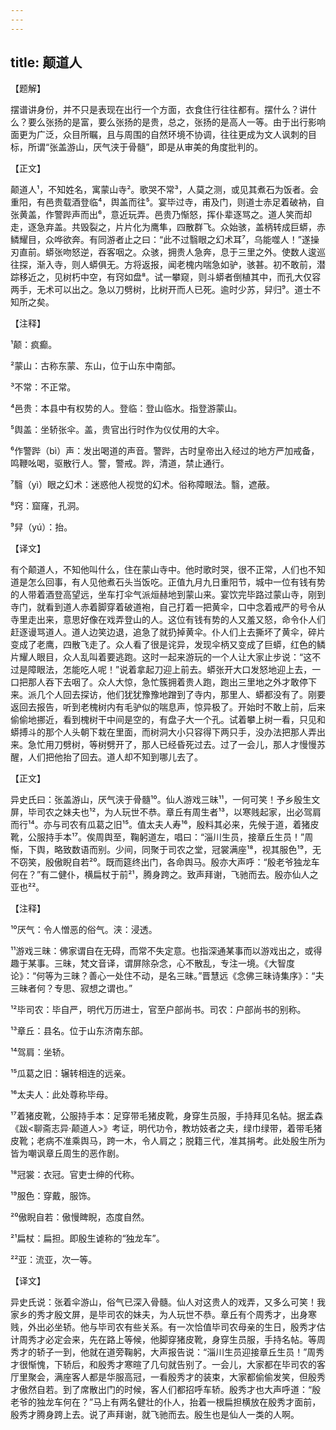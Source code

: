 ```yaml
---
---
---
```

title: 颠道人
---




【题解】


摆谱讲身份，并不只是表现在出行一个方面，衣食住行往往都有。摆什么？讲什么？要么张扬的是富，要么张扬的是贵，总之，张扬的是高人一等。由于出行影响面更为广泛，众目所瞩，且与周围的自然环境不协调，往往更成为文人讽刺的目标，所谓“张盖游山，厌气浃于骨髓”，即是从审美的角度批判的。


【正文】

颠道人¹，不知姓名，寓蒙山寺²。歌哭不常³，人莫之测，或见其煮石为饭者。会重阳，有邑贵载酒登临⁴，舆盖而往⁵。宴毕过寺，甫及门，则道士赤足着破衲，自张黄盖，作警跸声而出⁶，意近玩弄。邑贵乃惭怒，挥仆辈逐骂之。道人笑而却走，逐急弃盖。共毁裂之，片片化为鹰隼，四散群飞。众始骇，盖柄转成巨蟒，赤鳞耀目，众哗欲奔。有同游者止之曰：“此不过翳眼之幻术耳⁷，乌能噬人！”遂操刃直前。蟒张吻怒逆，吞客咽之。众骇，拥贵人急奔，息于三里之外。使数人逡巡往探，渐入寺，则人蟒俱无。方将返报，闻老槐内喘急如驴，骇甚。初不敢前，潜踪移近之，见树朽中空，有窍如盘⁸。试一攀窥，则斗蟒者倒植其中，而孔大仅容两手，无术可以出之。急以刀劈树，比树开而人已死。逾时少苏，舁归⁹。道士不知所之矣。

【注释】


¹颠：疯癫。

²蒙山：古称东蒙、东山，位于山东中南部。

³不常：不正常。

⁴邑贵：本县中有权势的人。登临：登山临水。指登游蒙山。

⁵舆盖：坐轿张伞。盖，贵官出行时作为仪仗用的大伞。

⁶作警跸（bì）声：发出喝道的声音。警跸，古时皇帝出入经过的地方严加戒备，鸣鞭吆喝，驱散行人。警，警戒。跸，清道，禁止通行。

⁷翳（yì）眼之幻术：迷惑他人视觉的幻术。俗称障眼法。翳，遮蔽。

⁸窍：窟窿，孔洞。

⁹舁（yú）：抬。





【译文】


有个颠道人，不知他叫什么，住在蒙山寺中。他时歌时哭，很不正常，人们也不知道是怎么回事，有人见他煮石头当饭吃。正值九月九日重阳节，城中一位有钱有势的人带着酒登高望远，坐车打伞气派烜赫地到蒙山来。宴饮完毕路过蒙山寺，刚到寺门，就看到道人赤着脚穿着破道袍，自己打着一把黄伞，口中念着戒严的号令从寺里走出来，意思好像在戏弄登山的人。这位有钱有势的人又羞又怒，命令仆人们赶逐谩骂道人。道人边笑边退，追急了就扔掉黄伞。仆人们上去撕坏了黄伞，碎片变成了老鹰，四散飞走了。众人看了很是诧异，发现伞柄又变成了巨蟒，红色的鳞片耀人眼目，众人乱叫着要逃跑。这时一起来游玩的一个人让大家止步说：“这不过是障眼法，怎能吃人呢！”说着拿起刀迎上前去。蟒张开大口发怒地迎上去，一口把那人吞下去咽了。众人大惊，急忙簇拥着贵人跑，跑出三里地之外才敢停下来。派几个人回去探访，他们犹犹豫豫地蹭到了寺内，那里人、蟒都没有了。刚要返回去报告，听到老槐树内有毛驴似的喘息声，惊异极了。开始时不敢上前，后来偷偷地挪近，看到槐树干中间是空的，有盘子大一个孔。试着攀上树一看，只见和蟒搏斗的那个人头朝下栽在里面，而树洞大小只容得下两只手，没办法把那人弄出来。急忙用刀劈树，等树劈开了，那人已经昏死过去。过了一会儿，那人才慢慢苏醒，人们把他抬了回去。道人却不知到哪儿去了。


【正文】

异史氏曰：张盖游山，厌气浃于骨髓¹⁰。仙人游戏三昧¹¹，一何可笑！予乡殷生文屏，毕司农之妹夫也¹²，为人玩世不恭。章丘有周生者¹³，以寒贱起家，出必驾肩而行¹⁴。亦与司农有瓜葛之旧¹⁵。值太夫人寿¹⁶，殷料其必来，先候于道，着猪皮靴，公服持手本¹⁷。俟周舆至，鞠躬道左，唱曰：“淄川生员，接章丘生员！”周惭，下舆，略致数语而别。少间，同聚于司农之堂，冠裳满座¹⁸，视其服色¹⁹，无不窃笑，殷傲睨自若²⁰。既而筵终出门，各命舆马。殷亦大声呼：“殷老爷独龙车何在？”有二健仆，横扁杖于前²¹，腾身跨之。致声拜谢，飞驰而去。殷亦仙人之亚也²²。

【注释】


¹⁰厌气：令人憎恶的俗气。浃：浸透。

¹¹游戏三昧：佛家谓自在无碍，而常不失定意。也指深通某事而以游戏出之，或得趣于某事。三昧，梵文音译，谓屏除杂念，心不散乱，专注一境。《大智度论》：“何等为三昧？善心一处住不动，是名三昧。”晋慧远《念佛三昧诗集序》：“夫三昧者何？专思、寂想之谓也。”

¹²毕司农：毕自严，明代万历进士，官至户部尚书。司农：户部尚书的别称。

¹³章丘：县名。位于山东济南东部。

¹⁴驾肩：坐轿。

¹⁵瓜葛之旧：辗转相连的远亲。

¹⁶太夫人：此处尊称毕母。

¹⁷着猪皮靴，公服持手本：足穿带毛猪皮靴，身穿生员服，手持拜见名帖。据孟森《跋<聊斋志异·颠道人>》考证，明代功令，教坊妓者之夫，绿巾绿带，着带毛猪皮靴；老病不准乘舆马，跨一木，令人肩之；脱籍三代，准其捐考。此处殷生所为皆为嘲讽章丘周生的恶作剧。

¹⁸冠裳：衣冠。官吏士绅的代称。

¹⁹服色：穿戴，服饰。

²⁰傲睨自若：傲慢睥睨，态度自然。

²¹扁杖：扁担。即殷生谑称的“独龙车”。

²²亚：流亚，次一等。





【译文】


异史氏说：张着伞游山，俗气已深入骨髓。仙人对这贵人的戏弄，又多么可笑！我家乡的秀才殷文屏，是毕司农的妹夫，为人玩世不恭。章丘有个周秀才，出身寒贱，外出必坐轿。他与毕司农有些关系。有一次恰值毕司农母亲的生日，殷秀才估计周秀才必定会来，先在路上等候，他脚穿猪皮靴，身穿生员服，手持名帖。等周秀才的轿子一到，他就在道旁鞠躬，大声报告说：“淄川生员迎接章丘生员！”周秀才很惭愧，下轿后，和殷秀才寒暄了几句就告别了。一会儿，大家都在毕司农的客厅里聚会，满座客人都是华服高冠，一看殷秀才的装束，大家都偷偷发笑，但殷秀才傲然自若。到了席散出门的时候，客人们都招呼车轿。殷秀才也大声呼道：“殷老爷的独龙车何在？”马上有两名健壮的仆人，抬着一根扁担横放在殷秀才面前，殷秀才腾身跨上去。说了声拜谢，就飞驰而去。殷生也是仙人一类的人啊。
